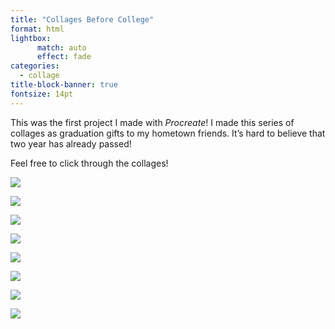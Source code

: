 ```yaml
---
title: "Collages Before College"
format: html
lightbox:
      match: auto
      effect: fade
categories:
  - collage
title-block-banner: true
fontsize: 14pt
---
```


This was the first project I made with *Procreate*! I made this series of collages as graduation gifts to my hometown friends. It's hard to believe that two year has already passed!



Feel free to click through the collages!

::: {layout-ncol=2}

![](media/Roxy_2023.jpg){.lightbox style="display: block; margin: auto;" group="HS"}

![](media/Bella_2023.jpg){.lightbox style="display: block; margin: auto;" group="HS"}

![](media/Kaylee_2023.jpg){.lightbox style="display: block; margin: auto;" group="HS"}

![](media/Janell_2023.jpg){.lightbox style="display: block; margin: auto;" group="HS"}

![](media/Sofia_2023.jpg){.lightbox style="display: block; margin: auto;" group="HS"}

![](media/Leah_2023.jpg){.lightbox style="display: block; margin: auto;" group="HS"}

![](media/Evelyn_2023.jpg){.lightbox style="display: block; margin: auto;" group="HS"}

![](media/Sara_2023.jpg){.lightbox style="display: block; margin: auto;" group="HS"}
:::

